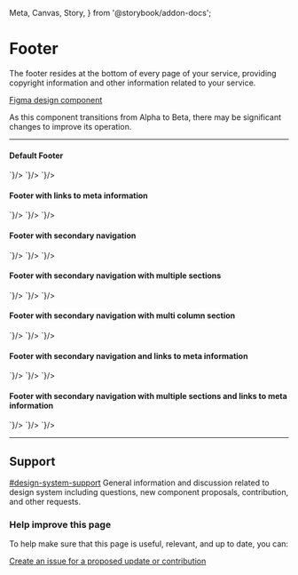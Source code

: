   Meta,
  Canvas,
  Story,
} from '@storybook/addon-docs';


<Meta title="Components/AppFooter" component={GoAAppFooter} />

# Footer

The footer resides at the bottom of every page of your service, providing copyright information and other information related to your service.

[Figma design component](https://www.figma.com/file/3pb2IK8s2QUqWieH79KdN7/%E2%9D%96-Components-%7C-DDI-DS?node-id=582%3A5939)

<GoACallout type="important" title="Refactoring may be needed for future releases">
  As this component transitions from Alpha to Beta, there may be significant changes to improve its operation. 
</GoACallout>

---

#### Default Footer

<Story name="Default Footer">
  <GoAAppFooter/>
</Story>

<Tabs>
  <Tab label="Web Component">
    <CodeSnippet lang="html" code={`
      <goa-app-footer></goa-app-footer>
    `}/>
  </Tab>
  <Tab label="Angular">
    <CodeSnippet lang="html" code={`
      <goa-app-footer></goa-app-footer>
    `}/>
  </Tab>
  <Tab label="React">
    <CodeSnippet lang="tsx" code={`
      <GoAAppFooter />
    `}/>
  </Tab>
</Tabs>

#### Footer with links to meta information

<Story name="Footer with links to meta information">
  <GoAAppFooter id="abc">
    <GoAMetaLink footerId="abc" url="privacy.html" title="Privacy" />
    <GoAMetaLink footerId="abc" url="disclaimer.html" title="Disclaimer" />
    <GoAMetaLink footerId="abc" url="accessibility.html" title="Accessibility" />
    <GoAMetaLink footerId="abc" url="using-alberta.html" title="Using Alberta.ca" />
  </GoAAppFooter>
</Story>

<Tabs>
  <Tab label="Web Component">
    <CodeSnippet lang="html" code={`
      <goa-app-footer>
        <goa-meta-link url="privacy.html" title="Privacy" />
        <goa-meta-link url="disclaimer.html" title="Disclaimer" />
        <goa-meta-link url="accessibility.html" title="Accessibility" />
        <goa-meta-link url="using-alberta.html" title="Using Alberta.ca" />
      </goa-app-footer>
    `}/>
  </Tab>
  <Tab label="Angular">
    <CodeSnippet lang="html" code={`
      <goa-app-footer>
        <goa-meta-link url="privacy.html" title="Privacy" />
        <goa-meta-link url="disclaimer.html" title="Disclaimer" />
        <goa-meta-link url="accessibility.html" title="Accessibility" />
        <goa-meta-link url="using-alberta.html" title="Using Alberta.ca" />
      </goa-app-footer>
    `}/>
  </Tab>
  <Tab label="React">
    <CodeSnippet lang="tsx" code={`
      <GoAAppFooter>
        <GoAMetaLink url="privacy.html" title="Privacy" />
        <GoAMetaLink url="disclaimer.html" title="Disclaimer" />
        <GoAMetaLink url="accessibility.html" title="Accessibility" />
        <GoAMetaLink url="using-alberta.html" title="Using Alberta.ca" />
      </GoAAppFooter>
    `}/>
  </Tab>
</Tabs>

#### Footer with secondary navigation

<Story name="Footer with secondary navigation">
  <GoAAppFooter id="1">
    <GoANavigationLink footerId="1" url="a.html" title="Arts and culture" />
    <GoANavigationLink footerId="1" url="b.html" title="Education and training" />
    <GoANavigationLink footerId="1" url="c.html" title="Family and social supports" />
    <GoANavigationLink footerId="1" url="d.html" title="Housing and community" />
    <GoANavigationLink footerId="1" url="e.html" title="Life events" />
    <GoANavigationLink footerId="1" url="instagram.html" title="Instagram" />
    <GoANavigationLink footerId="1" url="youtube.html" title="YouTube" />
    <GoANavigationLink footerId="1" url="facebook.html" title="Facebook" />
    <GoANavigationLink footerId="1" url="snapchat.html" title="Snapchat" />
    <GoANavigationLink footerId="1" url="twitter.html" title="Twitter" />
  </GoAAppFooter>
</Story>

<Tabs>
  <Tab label="Web Component">
    <CodeSnippet lang="html" code={`
      <goa-app-footer>
        <goa-navigation-link  url="a.html" title="Arts and culture" />
        <goa-navigation-link  url="b.html" title="Education and training" />
        <goa-navigation-link  url="c.html" title="Family and social supports" />
        <goa-navigation-link  url="d.html" title="Housing and community" />
        <goa-navigation-link  url="e.html" title="Life events" />
        <goa-navigation-link  url="instagram.html" title="Instagram" />
        <goa-navigation-link  url="youtube.html" title="YouTube" />
        <goa-navigation-link  url="facebook.html" title="Facebook" />
        <goa-navigation-link  url="snapchat.html" title="Snapchat" />
        <goa-navigation-link  url="twitter.html" title="Twitter" />
      </goa-app-footer>
    `}/>
  </Tab>
  <Tab label="Angular">
    <CodeSnippet lang="html" code={`
      <goa-app-footer>
        <goa-navigation-link  url="a.html" title="Arts and culture" />
        <goa-navigation-link  url="b.html" title="Education and training" />
        <goa-navigation-link  url="c.html" title="Family and social supports" />
        <goa-navigation-link  url="d.html" title="Housing and community" />
        <goa-navigation-link  url="e.html" title="Life events" />
        <goa-navigation-link  url="instagram.html" title="Instagram" />
        <goa-navigation-link  url="youtube.html" title="YouTube" />
        <goa-navigation-link  url="facebook.html" title="Facebook" />
        <goa-navigation-link  url="snapchat.html" title="Snapchat" />
        <goa-navigation-link  url="twitter.html" title="Twitter" />
      </goa-app-footer>
    `}/>
  </Tab>
  <Tab label="React">
    <CodeSnippet lang="tsx" code={`
      <GoAAppFooter>
        <GoANavigationLink  url="a.html" title="Arts and culture" />
        <GoANavigationLink  url="b.html" title="Education and training" />
        <GoANavigationLink  url="c.html" title="Family and social supports" />
        <GoANavigationLink  url="d.html" title="Housing and community" />
        <GoANavigationLink  url="e.html" title="Life events" />
        <GoANavigationLink  url="instagram.html" title="Instagram" />
        <GoANavigationLink  url="youtube.html" title="YouTube" />
        <GoANavigationLink  url="facebook.html" title="Facebook" />
        <GoANavigationLink  url="snapchat.html" title="Snapchat" />
        <GoANavigationLink  url="twitter.html" title="Twitter" />
      </GoAAppFooter>
    `}/>
  </Tab>
</Tabs>

#### Footer with secondary navigation with multiple sections

<Story name="Footer with secondary navigation with multiple sections">
  <GoAAppFooter id="2">
    <GoANavigationLink footerId="2" section="All Services" url="a.html" title="Arts and culture" />
    <GoANavigationLink footerId="2" section="All Services" url="b.html" title="Education and training" />
    <GoANavigationLink footerId="2" section="All Services" url="c.html" title="Family and social supports" />
    <GoANavigationLink footerId="2" section="All Services" url="d.html" title="Housing and community" />
    <GoANavigationLink footerId="2" section="All Services" url="e.html" title="Life events" />
    <GoANavigationLink footerId="2" section="Social Media" url="instagram.html" title="Instagram" />
    <GoANavigationLink footerId="2" section="Social Media" url="youtube.html" title="YouTube" />
    <GoANavigationLink footerId="2" section="Social Media" url="facebook.html" title="Facebook" />
    <GoANavigationLink footerId="2" section="Social Media" url="snapchat.html" title="Snapchat" />
    <GoANavigationLink footerId="2" section="Social Media" url="twitter.html" title="Twitter" />
  </GoAAppFooter>
</Story>

<Tabs>
  <Tab label="Web Component">
    <CodeSnippet lang="html" code={`
      <goa-app-footer>
        <goa-navigation-link  section="All Services" url="a.html" title="Arts and culture" />
        <goa-navigation-link  section="All Services" url="b.html" title="Education and training" />
        <goa-navigation-link  section="All Services" url="c.html" title="Family and social supports" />
        <goa-navigation-link  section="All Services" url="d.html" title="Housing and community" />
        <goa-navigation-link  section="All Services" url="e.html" title="Life events" />
        <goa-navigation-link  section="Social Media" url="instagram.html" title="Instagram" />
        <goa-navigation-link  section="Social Media" url="youtube.html" title="YouTube" />
        <goa-navigation-link  section="Social Media" url="facebook.html" title="Facebook" />
        <goa-navigation-link  section="Social Media" url="snapchat.html" title="Snapchat" />
        <goa-navigation-link  section="Social Media" url="twitter.html" title="Twitter" />
      </goa-app-footer>
    `}/>
  </Tab>
  <Tab label="Angular">
    <CodeSnippet lang="html" code={`
      <goa-app-footer>
        <goa-navigation-link  section="All Services" url="a.html" title="Arts and culture" />
        <goa-navigation-link  section="All Services" url="b.html" title="Education and training" />
        <goa-navigation-link  section="All Services" url="c.html" title="Family and social supports" />
        <goa-navigation-link  section="All Services" url="d.html" title="Housing and community" />
        <goa-navigation-link  section="All Services" url="e.html" title="Life events" />
        <goa-navigation-link  section="Social Media" url="instagram.html" title="Instagram" />
        <goa-navigation-link  section="Social Media" url="youtube.html" title="YouTube" />
        <goa-navigation-link  section="Social Media" url="facebook.html" title="Facebook" />
        <goa-navigation-link  section="Social Media" url="snapchat.html" title="Snapchat" />
        <goa-navigation-link  section="Social Media" url="twitter.html" title="Twitter" />
      </goa-app-footer>
    `}/>
  </Tab>
  <Tab label="React">
    <CodeSnippet lang="tsx" code={`
      <GoAAppFooter>
        <GoANavigationLink section="All Services" url="a.html" title="Arts and culture" />
        <GoANavigationLink section="All Services" url="b.html" title="Education and training" />
        <GoANavigationLink section="All Services" url="c.html" title="Family and social supports" />
        <GoANavigationLink section="All Services" url="d.html" title="Housing and community" />
        <GoANavigationLink section="All Services" url="e.html" title="Life events" />
        <GoANavigationLink section="Social Media" url="instagram.html" title="Instagram" />
        <GoANavigationLink section="Social Media" url="youtube.html" title="YouTube" />
        <GoANavigationLink section="Social Media" url="facebook.html" title="Facebook" />
        <GoANavigationLink section="Social Media" url="snapchat.html" title="Snapchat" />
        <GoANavigationLink section="Social Media" url="twitter.html" title="Twitter" />
      </GoAAppFooter>
    `}/>
  </Tab>
</Tabs>


#### Footer with secondary navigation with multi column section

<Story name="Footer with secondary navigation with multi column section">
  <GoAAppFooter id="2.2" multiColumnSectionNames="All Services">
    <GoANavigationLink footerId="2.2" section="All Services" url="a.html" title="Arts and culture" />
    <GoANavigationLink footerId="2.2" section="All Services" url="b.html" title="Education and training" />
    <GoANavigationLink footerId="2.2" section="All Services" url="c.html" title="Family and social supports" />
    <GoANavigationLink footerId="2.2" section="All Services" url="d.html" title="Housing and community" />
    <GoANavigationLink footerId="2.2" section="All Services" url="e.html" title="Life events" />
    <GoANavigationLink footerId="2.2" section="All Services" url="f.html" title="Business and economy" />
    <GoANavigationLink footerId="2.2" section="All Services" url="g.html" title="Emergencies and public safety" />
    <GoANavigationLink footerId="2.2" section="All Services" url="h.html" title="Government" />
    <GoANavigationLink footerId="2.2" section="All Services" url="i.html" title="Jobs and employment" />
    <GoANavigationLink footerId="2.2" section="All Services" url="j.html" title="Moving to Alberta" />
    <GoANavigationLink footerId="2.2" section="Social Media" url="instagram.html" title="Instagram" />
    <GoANavigationLink footerId="2.2" section="Social Media" url="youtube.html" title="YouTube" />
    <GoANavigationLink footerId="2.2" section="Social Media" url="facebook.html" title="Facebook" />
    <GoANavigationLink footerId="2.2" section="Social Media" url="snapchat.html" title="Snapchat" />
    <GoANavigationLink footerId="2.2" section="Social Media" url="twitter.html" title="Twitter" />
  </GoAAppFooter>
</Story>

<Tabs>
  <Tab label="Web Component">
    <CodeSnippet lang="html" code={`
      <goa-app-footer multicolumnsectionnames="All Services">
        <goa-navigation-link  section="All Services" url="a.html" title="Arts and culture" />
        <goa-navigation-link  section="All Services" url="b.html" title="Education and training" />
        <goa-navigation-link  section="All Services" url="c.html" title="Family and social supports" />
        <goa-navigation-link  section="All Services" url="d.html" title="Housing and community" />
        <goa-navigation-link  section="All Services" url="e.html" title="Life events" />
        <goa-navigation-link  section="All Services" url="f.html" title="Business and economy" />
        <goa-navigation-link  section="All Services" url="g.html" title="Emergencies and public safety" />
        <goa-navigation-link  section="All Services" url="h.html" title="Government" />
        <goa-navigation-link  section="All Services" url="i.html" title="Jobs and employment" />
        <goa-navigation-link  section="All Services" url="j.html" title="Moving to Alberta" />
        <goa-navigation-link  section="Social Media" url="instagram.html" title="Instagram" />
        <goa-navigation-link  section="Social Media" url="youtube.html" title="YouTube" />
        <goa-navigation-link  section="Social Media" url="facebook.html" title="Facebook" />
        <goa-navigation-link  section="Social Media" url="snapchat.html" title="Snapchat" />
        <goa-navigation-link  section="Social Media" url="twitter.html" title="Twitter" />
      </goa-app-footer>
    `}/>
  </Tab>
  <Tab label="Angular">
    <CodeSnippet lang="html" code={`
      <goa-app-footer multicolumnsectionnames="All Services">
        <goa-navigation-link  section="All Services" url="a.html" title="Arts and culture" />
        <goa-navigation-link  section="All Services" url="b.html" title="Education and training" />
        <goa-navigation-link  section="All Services" url="c.html" title="Family and social supports" />
        <goa-navigation-link  section="All Services" url="d.html" title="Housing and community" />
        <goa-navigation-link  section="All Services" url="e.html" title="Life events" />
        <goa-navigation-link  section="All Services" url="f.html" title="Business and economy" />
        <goa-navigation-link  section="All Services" url="g.html" title="Emergencies and public safety" />
        <goa-navigation-link  section="All Services" url="h.html" title="Government" />
        <goa-navigation-link  section="All Services" url="i.html" title="Jobs and employment" />
        <goa-navigation-link  section="All Services" url="j.html" title="Moving to Alberta" />
        <goa-navigation-link  section="Social Media" url="instagram.html" title="Instagram" />
        <goa-navigation-link  section="Social Media" url="youtube.html" title="YouTube" />
        <goa-navigation-link  section="Social Media" url="facebook.html" title="Facebook" />
        <goa-navigation-link  section="Social Media" url="snapchat.html" title="Snapchat" />
        <goa-navigation-link  section="Social Media" url="twitter.html" title="Twitter" />
      </goa-app-footer>
    `}/>
  </Tab>
  <Tab label="React">
    <CodeSnippet lang="tsx" code={`
      <GoAAppFooter multiColumnSectionNames="All Services">
        <GoANavigationLink section="All Services" url="a.html" title="Arts and culture" />
        <GoANavigationLink section="All Services" url="b.html" title="Education and training" />
        <GoANavigationLink section="All Services" url="c.html" title="Family and social supports" />
        <GoANavigationLink section="All Services" url="d.html" title="Housing and community" />
        <GoANavigationLink section="All Services" url="e.html" title="Life events" />
        <GoANavigationLink section="All Services" url="f.html" title="Business and economy" />
        <GoANavigationLink section="All Services" url="g.html" title="Emergencies and public safety" />
        <GoANavigationLink section="All Services" url="h.html" title="Government" />
        <GoANavigationLink section="All Services" url="i.html" title="Jobs and employment" />
        <GoANavigationLink section="All Services" url="j.html" title="Moving to Alberta" />
        <GoANavigationLink section="Social Media" url="instagram.html" title="Instagram" />
        <GoANavigationLink section="Social Media" url="youtube.html" title="YouTube" />
        <GoANavigationLink section="Social Media" url="facebook.html" title="Facebook" />
        <GoANavigationLink section="Social Media" url="snapchat.html" title="Snapchat" />
        <GoANavigationLink section="Social Media" url="twitter.html" title="Twitter" />
      </GoAAppFooter>
    `}/>
  </Tab>
</Tabs>


#### Footer with secondary navigation and links to meta information

<Story name="Footer with secondary navigation and links to meta information">
  <GoAAppFooter id="3">
    <GoAMetaLink footerId="3" url="privacy.html" title="Privacy" />
    <GoAMetaLink footerId="3" url="disclaimer.html" title="Disclaimer" />
    <GoAMetaLink footerId="3" url="accessibility.html" title="Accessibility" />
    <GoAMetaLink footerId="3" url="using-alberta.html" title="Using Alberta.ca" />
    <GoANavigationLink footerId="3" url="a.html" title="Arts and culture" />
    <GoANavigationLink footerId="3" url="b.html" title="Education and training" />
    <GoANavigationLink footerId="3" url="c.html" title="Family and social supports" />
    <GoANavigationLink footerId="3" url="d.html" title="Housing and community" />
    <GoANavigationLink footerId="3" url="e.html" title="Life events" />
    <GoANavigationLink footerId="3" url="instagram.html" title="Instagram" />
    <GoANavigationLink footerId="3" url="youtube.html" title="YouTube" />
    <GoANavigationLink footerId="3" url="facebook.html" title="Facebook" />
    <GoANavigationLink footerId="3" url="snapchat.html" title="Snapchat" />
    <GoANavigationLink footerId="3" url="twitter.html" title="Twitter" />
  </GoAAppFooter>
</Story>

<Tabs>
  <Tab label="Web Component">
    <CodeSnippet lang="html" code={`
      <goa-app-footer>
        <goa-meta-link url="privacy.html" title="Privacy" />
        <goa-meta-link url="disclaimer.html" title="Disclaimer" />
        <goa-meta-link url="accessibility.html" title="Accessibility" />
        <goa-meta-link url="using-alberta.html" title="Using Alberta.ca" />
        <goa-navigation-link  url="a.html" title="Arts and culture" />
        <goa-navigation-link  url="b.html" title="Education and training" />
        <goa-navigation-link  url="c.html" title="Family and social supports" />
        <goa-navigation-link  url="d.html" title="Housing and community" />
        <goa-navigation-link  url="e.html" title="Life events" />
        <goa-navigation-link  url="instagram.html" title="Instagram" />
        <goa-navigation-link  url="youtube.html" title="YouTube" />
        <goa-navigation-link  url="facebook.html" title="Facebook" />
        <goa-navigation-link  url="snapchat.html" title="Snapchat" />
        <goa-navigation-link  url="twitter.html" title="Twitter" />
      </goa-app-footer>
    `}/>
  </Tab>
  <Tab label="Angular">
    <CodeSnippet lang="html" code={`
      <goa-app-footer>
        <goa-meta-link url="privacy.html" title="Privacy" />
        <goa-meta-link url="disclaimer.html" title="Disclaimer" />
        <goa-meta-link url="accessibility.html" title="Accessibility" />
        <goa-meta-link url="using-alberta.html" title="Using Alberta.ca" />
        <goa-navigation-link  url="a.html" title="Arts and culture" />
        <goa-navigation-link  url="b.html" title="Education and training" />
        <goa-navigation-link  url="c.html" title="Family and social supports" />
        <goa-navigation-link  url="d.html" title="Housing and community" />
        <goa-navigation-link  url="e.html" title="Life events" />
        <goa-navigation-link  url="instagram.html" title="Instagram" />
        <goa-navigation-link  url="youtube.html" title="YouTube" />
        <goa-navigation-link  url="facebook.html" title="Facebook" />
        <goa-navigation-link  url="snapchat.html" title="Snapchat" />
        <goa-navigation-link  url="twitter.html" title="Twitter" />
      </goa-app-footer>
    `}/>
  </Tab>
  <Tab label="React">
    <CodeSnippet lang="tsx" code={`
      <GoAAppFooter>
        <GoAMetaLink url="privacy.html" title="Privacy" />
        <GoAMetaLink url="disclaimer.html" title="Disclaimer" />
        <GoAMetaLink url="accessibility.html" title="Accessibility" />
        <GoAMetaLink url="using-alberta.html" title="Using Alberta.ca" />
        <GoANavigationLink  url="a.html" title="Arts and culture" />
        <GoANavigationLink  url="b.html" title="Education and training" />
        <GoANavigationLink  url="c.html" title="Family and social supports" />
        <GoANavigationLink  url="d.html" title="Housing and community" />
        <GoANavigationLink  url="e.html" title="Life events" />
        <GoANavigationLink  url="instagram.html" title="Instagram" />
        <GoANavigationLink  url="youtube.html" title="YouTube" />
        <GoANavigationLink  url="facebook.html" title="Facebook" />
        <GoANavigationLink  url="snapchat.html" title="Snapchat" />
        <GoANavigationLink  url="twitter.html" title="Twitter" />
      </GoAAppFooter>
    `}/>
  </Tab>
</Tabs>


#### Footer with secondary navigation with multiple sections and links to meta information

<Story name="Footer with secondary navigation with multiple sections and links to meta information">
  <GoAAppFooter id="4">
    <GoAMetaLink footerId="4" url="privacy.html" title="Privacy" />
    <GoAMetaLink footerId="4" url="disclaimer.html" title="Disclaimer" />
    <GoAMetaLink footerId="4" url="accessibility.html" title="Accessibility" />
    <GoAMetaLink footerId="4" url="using-alberta.html" title="Using Alberta.ca" />
    <GoANavigationLink footerId="4" section="All Services" url="a.html" title="Arts and culture" />
    <GoANavigationLink footerId="4" section="All Services" url="b.html" title="Education and training" />
    <GoANavigationLink footerId="4" section="All Services" url="c.html" title="Family and social supports" />
    <GoANavigationLink footerId="4" section="All Services" url="d.html" title="Housing and community" />
    <GoANavigationLink footerId="4" section="All Services" url="e.html" title="Life events" />
    <GoANavigationLink footerId="4" section="Social Media" url="instagram.html" title="Instagram" />
    <GoANavigationLink footerId="4" section="Social Media" url="youtube.html" title="YouTube" />
    <GoANavigationLink footerId="4" section="Social Media" url="facebook.html" title="Facebook" />
    <GoANavigationLink footerId="4" section="Social Media" url="snapchat.html" title="Snapchat" />
    <GoANavigationLink footerId="4" section="Social Media" url="twitter.html" title="Twitter" />
  </GoAAppFooter>
</Story>

<Tabs>
  <Tab label="Web Component">
    <CodeSnippet lang="html" code={`
      <goa-app-footer>
        <goa-meta-link url="privacy.html" title="Privacy" />
        <goa-meta-link url="disclaimer.html" title="Disclaimer" />
        <goa-meta-link url="accessibility.html" title="Accessibility" />
        <goa-meta-link url="using-alberta.html" title="Using Alberta.ca" />
        <goa-navigation-link  section="All Services" url="a.html" title="Arts and culture" />
        <goa-navigation-link  section="All Services" url="b.html" title="Education and training" />
        <goa-navigation-link  section="All Services" url="c.html" title="Family and social supports" />
        <goa-navigation-link  section="All Services" url="d.html" title="Housing and community" />
        <goa-navigation-link  section="All Services" url="e.html" title="Life events" />
        <goa-navigation-link  section="Social Media" url="instagram.html" title="Instagram" />
        <goa-navigation-link  section="Social Media" url="youtube.html" title="YouTube" />
        <goa-navigation-link  section="Social Media" url="facebook.html" title="Facebook" />
        <goa-navigation-link  section="Social Media" url="snapchat.html" title="Snapchat" />
        <goa-navigation-link  section="Social Media" url="twitter.html" title="Twitter" />
      </goa-app-footer>
    `}/>
  </Tab>
  <Tab label="Angular">
    <CodeSnippet lang="html" code={`
      <goa-app-footer>
        <goa-meta-link url="privacy.html" title="Privacy" />
        <goa-meta-link url="disclaimer.html" title="Disclaimer" />
        <goa-meta-link url="accessibility.html" title="Accessibility" />
        <goa-meta-link url="using-alberta.html" title="Using Alberta.ca" />
        <goa-navigation-link  section="All Services" url="a.html" title="Arts and culture" />
        <goa-navigation-link  section="All Services" url="b.html" title="Education and training" />
        <goa-navigation-link  section="All Services" url="c.html" title="Family and social supports" />
        <goa-navigation-link  section="All Services" url="d.html" title="Housing and community" />
        <goa-navigation-link  section="All Services" url="e.html" title="Life events" />
        <goa-navigation-link  section="Social Media" url="instagram.html" title="Instagram" />
        <goa-navigation-link  section="Social Media" url="youtube.html" title="YouTube" />
        <goa-navigation-link  section="Social Media" url="facebook.html" title="Facebook" />
        <goa-navigation-link  section="Social Media" url="snapchat.html" title="Snapchat" />
        <goa-navigation-link  section="Social Media" url="twitter.html" title="Twitter" />
      </goa-app-footer>
    `}/>
  </Tab>
  <Tab label="React">
    <CodeSnippet lang="tsx" code={`
      <GoAAppFooter>
        <GoAMetaLink url="privacy.html" title="Privacy" />
        <GoAMetaLink url="disclaimer.html" title="Disclaimer" />
        <GoAMetaLink url="accessibility.html" title="Accessibility" />
        <GoAMetaLink url="using-alberta.html" title="Using Alberta.ca" />
        <GoANavigationLink section="All Services" url="a.html" title="Arts and culture" />
        <GoANavigationLink section="All Services" url="b.html" title="Education and training" />
        <GoANavigationLink section="All Services" url="c.html" title="Family and social supports" />
        <GoANavigationLink section="All Services" url="d.html" title="Housing and community" />
        <GoANavigationLink section="All Services" url="e.html" title="Life events" />
        <GoANavigationLink section="Social Media" url="instagram.html" title="Instagram" />
        <GoANavigationLink section="Social Media" url="youtube.html" title="YouTube" />
        <GoANavigationLink section="Social Media" url="facebook.html" title="Facebook" />
        <GoANavigationLink section="Social Media" url="snapchat.html" title="Snapchat" />
        <GoANavigationLink section="Social Media" url="twitter.html" title="Twitter" />
      </GoAAppFooter>
    `}/>
  </Tab>
</Tabs>

---

## Support

<goa-callout type="information" title="Need help? Connect with us on Slack">
  <a href="https://goa-dio.slack.com/archives/C02PLLT9HQ9">#design-system-support</a> General information and discussion related to design system including questions, new component proposals, contribution, and other requests.
</goa-callout>

### Help improve this page

To help make sure that this page is useful, relevant, and up to date, you can:

[Create an issue for a proposed update or contribution](https://github.com/GovAlta/ui-components/issues/new/choose)
